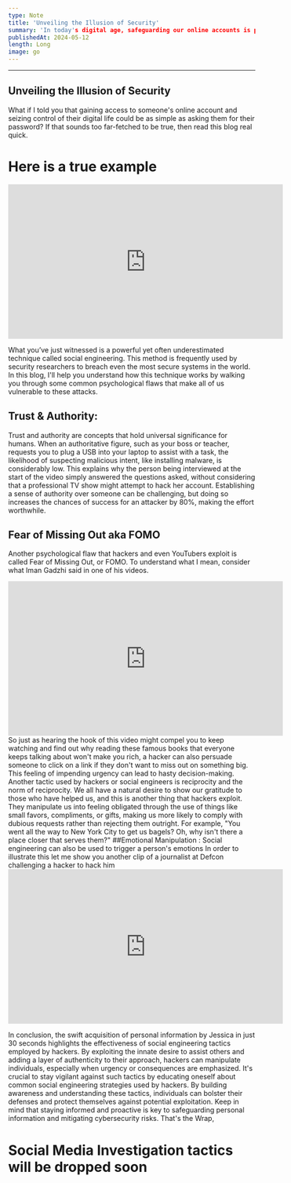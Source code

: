 ```yaml
---
type: Note
title: 'Unveiling the Illusion of Security'
summary: 'In today's digital age, safeguarding our online accounts is paramount. But what if I told you that gaining access to someone's digital life could be as simple as asking for their password? Prepare to be amazed as we uncover the shocking truth about cybersecurity in this post'
publishedAt: 2024-05-12
length: Long
image: go
---
```


---
Unveiling the Illusion of Security
---
What if I told you that gaining access to someone's online account and seizing control of their digital life could be as simple as asking them for their password? If that sounds too far-fetched to be true, then read this blog real quick. 

# Here is a true example
<iframe width="560" height="315" src="https://www.youtube.com/embed/opRMrEfAIiI?si=uDvfFXMSfkmSC7TY&amp;clip=UgkxEGo7UfdvFotEYzeNRTMN7rv4OTSsFduJ&amp;clipt=EIrLAhi7ggQ" title="YouTube video player" frameborder="0" allow="accelerometer; autoplay; clipboard-write; encrypted-media; gyroscope; picture-in-picture; web-share" referrerpolicy="strict-origin-when-cross-origin" allowfullscreen></iframe>

What you’ve just witnessed is a powerful yet often underestimated technique called social engineering. This method is frequently used by security researchers to breach even the most secure systems in the world. In this blog, I'll help you understand how this technique works by walking you through some common psychological flaws that make all of us vulnerable to these attacks.

## Trust & Authority:
Trust and authority are concepts that hold universal significance for humans. When an authoritative figure, such as your boss or teacher, requests you to plug a USB into your laptop to assist with a task, the likelihood of suspecting malicious intent, like installing malware, is considerably low.
This explains why the person being interviewed at the start of the video simply answered the questions asked, without considering that a professional TV show might attempt to hack her account. Establishing a sense of authority over someone can be challenging, but doing so increases the chances of success for an attacker by 80%, making the effort worthwhile.
## Fear of Missing Out aka FOMO
Another psychological flaw that hackers and even YouTubers exploit is called Fear of Missing Out, or FOMO. To understand what I mean, consider what Iman Gadzhi said in one of his videos.
<iframe width="560" height="315" src="https://www.youtube.com/embed/ST6UteJtjz0?si=oE96JuRbxRFy7nbx&amp;clip=UgkxjnTkqJTgFm7RxqtIZ6eg6yE0gTl5DXKs&amp;clipt=EAAYpHo" title="YouTube video player" frameborder="0" allow="accelerometer; autoplay; clipboard-write; encrypted-media; gyroscope; picture-in-picture; web-share" referrerpolicy="strict-origin-when-cross-origin" allowfullscreen></iframe>
So just as hearing the hook of this video might compel you to keep watching and find out why reading these famous books that everyone keeps talking about won't make you rich, a hacker can also persuade someone to click on a link if they don't want to miss out on something big. This feeling of impending urgency can lead to hasty decision-making. Another tactic used by hackers or social engineers is reciprocity and the norm of reciprocity. We all have a natural desire to show our gratitude to those who have helped us, and this is another thing that hackers exploit. They manipulate us into feeling obligated through the use of things like small favors, compliments, or gifts, making us more likely to comply with dubious requests rather than rejecting them outright. For example, "You went all the way to New York City to get us bagels? Oh, why isn't there a place closer that serves them?"
##Emotional Manipulation :
Social engineering can also be used to trigger a person's emotions 
In order to illustrate this let me show you another clip of a journalist at Defcon challenging a hacker to hack him 
<iframe width="560" height="315" src="https://www.youtube.com/embed/lc7scxvKQOo?si=dVRjDkrbuCpU8OO-&amp;clip=UgkxlvM4Qa3GbRO6HAOPBdg-FXZompiGOWGT&amp;clipt=EPiaAhjK-gQ" title="YouTube video player" frameborder="0" allow="accelerometer; autoplay; clipboard-write; encrypted-media; gyroscope; picture-in-picture; web-share" referrerpolicy="strict-origin-when-cross-origin" allowfullscreen></iframe> 

In conclusion, the swift acquisition of personal information by Jessica in just 30 seconds highlights the effectiveness of social engineering tactics employed by hackers. By exploiting the innate desire to assist others and adding a layer of authenticity to their approach, hackers can manipulate individuals, especially when urgency or consequences are emphasized. It's crucial to stay vigilant against such tactics by educating oneself about common social engineering strategies used by hackers. By building awareness and understanding these tactics, individuals can bolster their defenses and protect themselves against potential exploitation. Keep in mind that staying informed and proactive is key to safeguarding personal information and mitigating cybersecurity risks. 
That's the Wrap, 
# Social Media Investigation tactics will be dropped soon